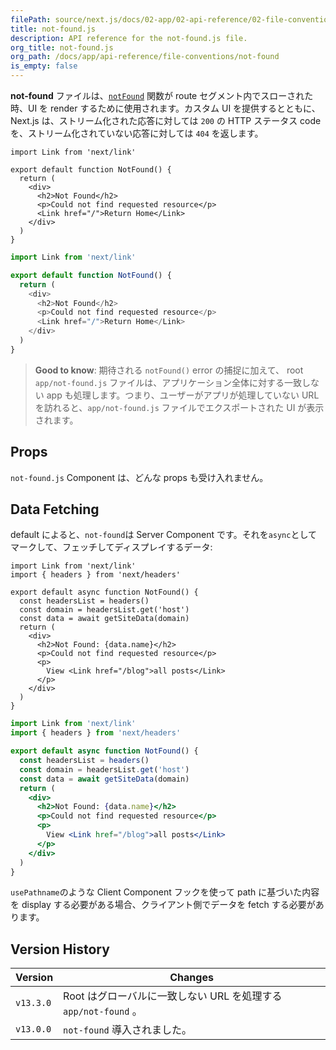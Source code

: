 ```yaml
---
filePath: source/next.js/docs/02-app/02-api-reference/02-file-conventions/not-found.mdx
title: not-found.js
description: API reference for the not-found.js file.
org_title: not-found.js
org_path: /docs/app/api-reference/file-conventions/not-found
is_empty: false
---
```


**not-found** ファイルは、[`notFound`](/ja/javascript/next.js/v14/02-app/02-api-reference/04-functions/not-found) 関数が route セグメント内でスローされた時、UI を render するために使用されます。カスタム UI を提供するとともに、Next.js は、ストリーム化された応答に対しては `200` の HTTP ステータス code を、ストリーム化されていない応答に対しては `404` を返します。

```tsx:app/not-found.tsx
import Link from 'next/link'

export default function NotFound() {
  return (
    <div>
      <h2>Not Found</h2>
      <p>Could not find requested resource</p>
      <Link href="/">Return Home</Link>
    </div>
  )
}
```

```jsx:app/blog/not-found.js
import Link from 'next/link'

export default function NotFound() {
  return (
    <div>
      <h2>Not Found</h2>
      <p>Could not find requested resource</p>
      <Link href="/">Return Home</Link>
    </div>
  )
}
```

> **Good to know**: 期待される `notFound()` error の捕捉に加えて、 root `app/not-found.js` ファイルは、アプリケーション全体に対する一致しない app も処理します。つまり、ユーザーがアプリが処理していない URL を訪れると、`app/not-found.js` ファイルでエクスポートされた UI が表示されます。

## Props

`not-found.js` Component は、どんな props も受け入れません。

## Data Fetching

default によると、`not-found`は Server Component です。それを`async`としてマークして、フェッチしてディスプレイするデータ:

```tsx:app/not-found.tsx
import Link from 'next/link'
import { headers } from 'next/headers'

export default async function NotFound() {
  const headersList = headers()
  const domain = headersList.get('host')
  const data = await getSiteData(domain)
  return (
    <div>
      <h2>Not Found: {data.name}</h2>
      <p>Could not find requested resource</p>
      <p>
        View <Link href="/blog">all posts</Link>
      </p>
    </div>
  )
}
```

```jsx:app/not-found.jsx
import Link from 'next/link'
import { headers } from 'next/headers'

export default async function NotFound() {
  const headersList = headers()
  const domain = headersList.get('host')
  const data = await getSiteData(domain)
  return (
    <div>
      <h2>Not Found: {data.name}</h2>
      <p>Could not find requested resource</p>
      <p>
        View <Link href="/blog">all posts</Link>
      </p>
    </div>
  )
}
```

`usePathname`のような Client Component フックを使って path に基づいた内容を display する必要がある場合、クライアント側でデータを fetch する必要があります。

## Version History

| Version   | Changes                                                         |
| --------- | --------------------------------------------------------------- |
| `v13.3.0` | Root はグローバルに一致しない URL を処理する `app/not-found` 。 |
| `v13.0.0` | `not-found` 導入されました。                                    |
